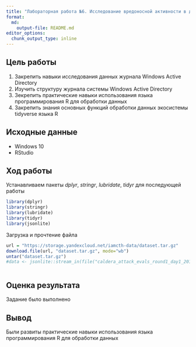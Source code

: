 ```yaml
---
title: "Лабораторная работа №6. Исследование вредоносной активности в домене Windows"
format:
  md:
    output-file: README.md
editor_options:
  chunk_output_type: inline
---
```


## Цель работы

1. Закрепить навыки исследования данных журнала Windows Active Directory
2. Изучить структуру журнала системы Windows Active Directory
3. Зекрепить практические навыки использования языка программирования R для
обработки данных
4. Закрепить знания основных функций обработки данных экосистемы tidyverse
языка R

## Исходные данные

-   Windows 10
-   RStudio

## Ход работы

Устанавливаем пакеты *dplyr*, *stringr*, *lubridate*, *tidyr* для последующей работы

```r
library(dplyr)
library(stringr)
library(lubridate)
library(tidyr)
library(jsonlite)
```

Загрузка и прочтение файла
```r
url = "https://storage.yandexcloud.net/iamcth-data/dataset.tar.gz"
download.file(url, "dataset.tar.gz", mode="wb")
untar("dataset.tar.gz")
#data <- jsonlite::stream_in(file("caldera_attack_evals_round1_day1_2019-10-20201108.json"))
```


```r

```


## Оценка результата

Задание было выполнено

## Вывод

Были развиты практические навыки использования языка программирования R для обработки данных
